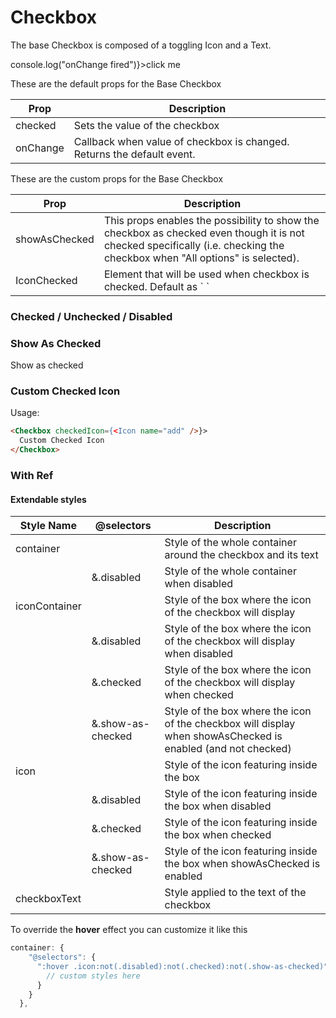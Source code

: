 
<Meta title="Components| Checkbox" />

# Checkbox

The base Checkbox is composed of a toggling Icon and a Text.

<Preview>
  <Story name="Checkbox">
    <Checkbox onChange={() => console.log("onChange fired")}>click me</Checkbox>
  </Story>
</Preview>

These are the default props for the Base Checkbox

<table width="100%">
  <thead>
    <tr>
      <th>Prop</th>
      <th>Description</th>
    </tr>
  </thead>
  <tbody>
    <tr>
      <td>checked</td>
      <td>Sets the value of the checkbox</td>
    </tr>
    <tr>
      <td>onChange</td>
      <td>Callback when value of checkbox is changed. Returns the default event.</td>
    </tr>
  </tbody>
</table>

These are the custom props for the Base Checkbox

<table width="100%">
  <thead>
    <tr>
      <th>Prop</th>
      <th>Description</th>
    </tr>
  </thead>
  <tbody>
    <tr>
      <td>showAsChecked</td>
      <td>
        This props enables the possibility to show the checkbox as checked even though it is not
        checked specifically (i.e. checking the checkbox when "All options" is selected).
      </td>
    </tr>
    <tr>
      <td>IconChecked</td>
      <td>
        Element that will be used when checkbox is checked. Default as `
        <Icon name="check" />`
      </td>
    </tr>
  </tbody>
</table>

### Checked / Unchecked / Disabled

<Preview>
  <Story name="Checked / Unchecked / Disabled">
    <CheckboxStory1 />
  </Story>
</Preview>

### Show As Checked

<Preview>
  <Story name="Show as checked">
    <Checkbox showAsChecked>Show as checked</Checkbox>
  </Story>
</Preview>

### Custom Checked Icon

<Preview>
  <Story name="Custom Checked Icon">
    <CheckboxStory2 />
  </Story>
</Preview>

Usage:

```html
<Checkbox checkedIcon={<Icon name="add" />}>
  Custom Checked Icon
</Checkbox>
```

### With Ref

<Preview>
  <Story name="With Ref">
    <CheckboxStory3 />
  </Story>
</Preview>

#### Extendable styles

<table width="100%">
  <thead>
    <tr>
      <th>Style Name</th>
      <th>@selectors</th>
      <th>Description</th>
    </tr>
  </thead>
  <tbody>
    <tr>
      <td>container</td>
      <td></td>
      <td>Style of the whole container around the checkbox and its text</td>
    </tr>
    <tr>
      <td></td>
      <td>&.disabled</td>
      <td>Style of the whole container when disabled</td>
    </tr>
    <tr>
      <td>iconContainer</td>
      <td></td>
      <td>Style of the box where the icon of the checkbox will display</td>
    </tr>
    <tr>
      <td></td>
      <td>&.disabled</td>
      <td>Style of the box where the icon of the checkbox will display when disabled</td>
    </tr>
    <tr>
      <td></td>
      <td>&.checked</td>
      <td>Style of the box where the icon of the checkbox will display when checked</td>
    </tr>
    <tr>
      <td></td>
      <td>&.show-as-checked</td>
      <td>
        Style of the box where the icon of the checkbox will display when showAsChecked is enabled
        (and not checked)
      </td>
    </tr>
    <tr>
      <td>icon</td>
      <td></td>
      <td>Style of the icon featuring inside the box</td>
    </tr>
    <tr>
      <td></td>
      <td>&.disabled</td>
      <td>Style of the icon featuring inside the box when disabled</td>
    </tr>
    <tr>
      <td></td>
      <td>&.checked</td>
      <td>Style of the icon featuring inside the box when checked</td>
    </tr>
    <tr>
      <td></td>
      <td>&.show-as-checked</td>
      <td>Style of the icon featuring inside the box when showAsChecked is enabled</td>
    </tr>
    <tr>
      <td>checkboxText</td>
      <td></td>
      <td>Style applied to the text of the checkbox</td>
    </tr>
  </tbody>
</table>

To override the **hover** effect you can customize it like this

```javascript
container: {
    "@selectors": {
      ":hover .icon:not(.disabled):not(.checked):not(.show-as-checked)": {
        // custom styles here
      }
    }
  },
```

